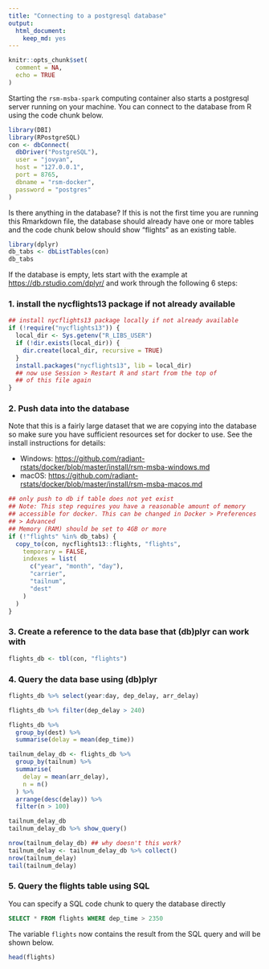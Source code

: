 ```yaml
---
title: "Connecting to a postgresql database"
output: 
  html_document: 
    keep_md: yes
---
```


```r
knitr::opts_chunk$set(
  comment = NA,
  echo = TRUE
)
```

Starting the `rsm-msba-spark` computing container also starts a postgresql server running on your machine. You can connect to the database from R using the code chunk below.

```r
library(DBI)
library(RPostgreSQL)
con <- dbConnect(
  dbDriver("PostgreSQL"),
  user = "jovyan", 
  host = "127.0.0.1",
  port = 8765,
  dbname = "rsm-docker",
  password = "postgres"
)
```

Is there anything in the database? If this is not the first time you are running this Rmarkdown file, the database should already have one or more tables and the code chunk below should show "flights" as an existing table.

```r
library(dplyr)
db_tabs <- dbListTables(con)
db_tabs
```

If the database is empty, lets start with the example at <a href="https://db.rstudio.com/dplyr/" target="_blank">https://db.rstudio.com/dplyr/</a> and work through the following 6 steps:

### 1. install the nycflights13 package if not already available

```r
## install nycflights13 package locally if not already available
if (!require("nycflights13")) {
  local_dir <- Sys.getenv("R_LIBS_USER")
  if (!dir.exists(local_dir)) {
    dir.create(local_dir, recursive = TRUE)
  }
  install.packages("nycflights13", lib = local_dir)
  ## now use Session > Restart R and start from the top of
  ## of this file again
}
```

### 2. Push data into the database 

Note that this is a fairly large dataset that we are copying into the database so make sure you have sufficient resources set for docker to use. See the install instructions for details:

* Windows: <a href="https://github.com/radiant-rstats/docker/blob/master/install/rsm-msba-windows.md" target="_blank">
https://github.com/radiant-rstats/docker/blob/master/install/rsm-msba-windows.md</a>
* macOS: <a href="https://github.com/radiant-rstats/docker/blob/master/install/rsm-msba-macos.md" target="_blank"> https://github.com/radiant-rstats/docker/blob/master/install/rsm-msba-macos.md</a>

```r
## only push to db if table does not yet exist
## Note: This step requires you have a reasonable amount of memory
## accessible for docker. This can be changed in Docker > Preferences
## > Advanced   
## Memory (RAM) should be set to 4GB or more
if (!"flights" %in% db_tabs) {
  copy_to(con, nycflights13::flights, "flights",
    temporary = FALSE,
    indexes = list(
      c("year", "month", "day"),
      "carrier",
      "tailnum",
      "dest"
    )
  )
}
```

### 3. Create a reference to the data base that (db)plyr can work with

```r
flights_db <- tbl(con, "flights")
```

### 4. Query the data base using (db)plyr

```r
flights_db %>% select(year:day, dep_delay, arr_delay)
```

```r
flights_db %>% filter(dep_delay > 240)
```

```r
flights_db %>%
  group_by(dest) %>%
  summarise(delay = mean(dep_time))
```

```r
tailnum_delay_db <- flights_db %>% 
  group_by(tailnum) %>%
  summarise(
    delay = mean(arr_delay),
    n = n()
  ) %>% 
  arrange(desc(delay)) %>%
  filter(n > 100)

tailnum_delay_db
tailnum_delay_db %>% show_query()
```

```r
nrow(tailnum_delay_db) ## why doesn't this work?
tailnum_delay <- tailnum_delay_db %>% collect()
nrow(tailnum_delay)
tail(tailnum_delay)
```

### 5. Query the flights table using SQL

You can specify a SQL code chunk to query the database directly

```sql
SELECT * FROM flights WHERE dep_time > 2350
```

The variable `flights` now contains the result from the SQL query and will be shown below.

```r
head(flights)
```
